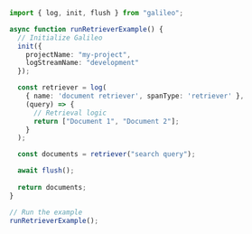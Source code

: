 ```typescript TypeScript
import { log, init, flush } from "galileo";

async function runRetrieverExample() {
  // Initialize Galileo
  init({
    projectName: "my-project",
    logStreamName: "development"
  });

  const retriever = log(
    { name: 'document retriever', spanType: 'retriever' },
    (query) => {
      // Retrieval logic
      return ["Document 1", "Document 2"];
    }
  );

  const documents = retriever("search query");

  await flush();
  
  return documents;
}

// Run the example
runRetrieverExample(); 
```